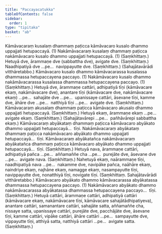 ```yaml
---
title: "Paccayacatukka"
tableOfContents: false
sidebar:
  order: 1
type: "tipitaka"
basket: "ab"
---
```



<DynamicBreadcrumb />

<Division number="62">

<Paragraph number="2509">
Kāmāvacaraṃ kusalaṃ dhammaṃ paṭicca kāmāvacaro kusalo dhammo uppajjati hetupaccayā. (1)
</Paragraph>

<Paragraph number="2510">
Nakāmāvacaraṃ kusalaṃ dhammaṃ paṭicca nakāmāvacaro kusalo dhammo uppajjati hetupaccayā. (1) (Saṃkhittaṃ.)
</Paragraph>

</Division>
<Division number="63">

<Paragraph number="2511">
Hetuyā dve, ārammaṇe dve (sabbattha dve), avigate dve. (Saṃkhittaṃ.)
</Paragraph>

<Paragraph number="2512">
Naadhipatiyā dve …pe…  navippayutte dve. (Saṃkhittaṃ.)
</Paragraph>

<Paragraph number="2513">
(Sahajātavārādi vitthāretabbo.)
</Paragraph>

</Division>
<Division number="64">

<Paragraph number="2514">
Kāmāvacaro kusalo dhammo kāmāvacarassa kusalassa dhammassa hetupaccayena paccayo. (1)
</Paragraph>

<Paragraph number="2515">
Nakāmāvacaro kusalo dhammo nakāmāvacarassa kusalassa dhammassa hetupaccayena paccayo. (1) (Saṃkhittaṃ.)
</Paragraph>

</Division>
<Division number="65">

<Paragraph number="2516">
Hetuyā dve, ārammaṇe cattāri, adhipatiyā tīṇi (kāmāvacare ekaṃ, nakāmāvacare dve), anantare tīṇi (kāmāvacare dve, nakāmāvacare ekaṃ) …pe…  sahajāte dve …pe…  upanissaye cattāri, āsevane tīṇi, kamme dve, āhāre dve …pe…  natthiyā tīṇi …pe…  avigate dve. (Saṃkhittaṃ.)
</Paragraph>

</Division>
<Division number="66">

<Paragraph number="2517">
Kāmāvacaraṃ akusalaṃ dhammaṃ paṭicca kāmāvacaro akusalo dhammo uppajjati hetupaccayā. (Saṃkhittaṃ.)
</Paragraph>

<Paragraph number="2518">
Hetuyā ekaṃ, ārammaṇe ekaṃ …pe…  avigate ekaṃ. (Saṃkhittaṃ.)
</Paragraph>

<Paragraph number="2519">
(Sahajātavārepi …pe…  pañhāvārepi sabbattha ekaṃ.)
</Paragraph>

</Division>
<Division number="67">

<Paragraph number="2520">
Kāmāvacaraṃ abyākataṃ dhammaṃ paṭicca kāmāvacaro abyākato dhammo uppajjati hetupaccayā…  tīṇi.
</Paragraph>

<Paragraph number="2521">
Nakāmāvacaraṃ abyākataṃ dhammaṃ paṭicca nakāmāvacaro abyākato dhammo uppajjati hetupaccayā…  tīṇi.
</Paragraph>

<Paragraph number="2522">
Kāmāvacaraṃ abyākatañca nakāmāvacaraṃ abyākatañca dhammaṃ paṭicca kāmāvacaro abyākato dhammo uppajjati hetupaccayā…  tīṇi. (Saṃkhittaṃ.)
</Paragraph>

</Division>
<Division number="68">

<Paragraph number="2523">
Hetuyā nava, ārammaṇe cattāri, adhipatiyā pañca …pe…  aññamaññe cha …pe…  purejāte dve, āsevane dve …pe…  avigate nava. (Saṃkhittaṃ.)
</Paragraph>

<Paragraph number="2524">
Nahetuyā ekaṃ, naārammaṇe tīṇi, naadhipatiyā nava …pe…  nakamme dve, navipāke pañca, naāhāre ekaṃ, naindriye ekaṃ, najhāne ekaṃ, namagge ekaṃ, nasampayutte tīṇi, navippayutte dve, nonatthiyā tīṇi, novigate tīṇi. (Saṃkhittaṃ. Sahajātavārādi vitthāretabbo.)
</Paragraph>

</Division>
<Division number="69">

<Paragraph number="2525">
Kāmāvacaro abyākato dhammo kāmāvacarassa abyākatassa dhammassa hetupaccayena paccayo. (1)
</Paragraph>

<Paragraph number="2526">
Nakāmāvacaro abyākato dhammo nakāmāvacarassa abyākatassa dhammassa hetupaccayena paccayo…  tīṇi. (Saṃkhittaṃ.)
</Paragraph>

</Division>
<Division number="70">

<Paragraph number="2527">
Hetuyā cattāri, ārammaṇe cattāri, adhipatiyā cattāri (kāmāvacare ekaṃ, nakāmāvacare tīṇi, kāmāvacare sahajātādhipatiyeva), anantare cattāri, samanantare cattāri, sahajāte satta, aññamaññe cha, nissaye satta, upanissaye cattāri, purejāte dve, pacchājāte dve, āsevane tīṇi, kamme cattāri, vipāke cattāri, āhāre cattāri …pe…  sampayutte dve, vippayutte tīṇi, atthiyā satta, natthiyā cattāri …pe…  avigate satta. (Saṃkhittaṃ.)
</Paragraph>
</Division>